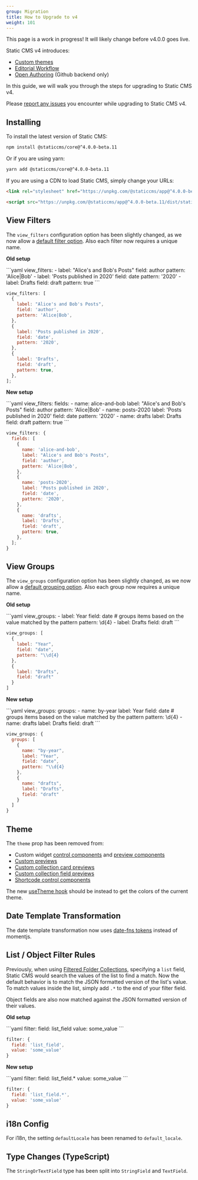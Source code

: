 ```yaml
---
group: Migration
title: How to Upgrade to v4
weight: 101
---
```


<Alert severity="warning">
  This page is a work in progress! It will likely change before v4.0.0 goes live.
</Alert>

Static CMS v4 introduces:

- [Custom themes](/docs/custom-theme)
- [Editorial Workflow](/docs/editorial-workflow) <BetaImage />
- [Open Authoring](/docs/open-authoring) (Github backend only) <BetaImage />

In this guide, we will walk you through the steps for upgrading to Static CMS v4.

Please [report any issues](https://github.com/StaticJsCMS/static-cms/issues/new) you encounter while upgrading to Static CMS v4.

## Installing

To install the latest version of Static CMS:

```bash
npm install @staticcms/core@^4.0.0-beta.11
```

Or if you are using yarn:

```bash
yarn add @staticcms/core@^4.0.0-beta.11
```

If you are using a CDN to load Static CMS, simply change your URLs:

```html
<link rel="stylesheet" href="https://unpkg.com/@staticcms/app@^4.0.0-beta.11/dist/main.css" />
```

```html
<script src="https://unpkg.com/@staticcms/app@^4.0.0-beta.11/dist/static-cms-app.js"></script>
```

## View Filters

The `view_filters` configuration option has been slightly changed, as we now allow a [default filter option](/docs/collection-overview#view-filters). Also each filter now requires a unique name.

**Old setup**

<CodeTabs>
```yaml
view_filters:
  - label: "Alice's and Bob's Posts"
    field: author
    pattern: 'Alice|Bob'
  - label: 'Posts published in 2020'
    field: date
    pattern: '2020'
  - label: Drafts
    field: draft
    pattern: true
```

```js
view_filters: [
  {
    label: "Alice's and Bob's Posts",
    field: 'author',
    pattern: 'Alice|Bob',
  },
  {
    label: 'Posts published in 2020',
    field: 'date',
    pattern: '2020',
  },
  {
    label: 'Drafts',
    field: 'draft',
    pattern: true,
  },
];
```

</CodeTabs>

**New setup**

<CodeTabs>
```yaml
view_filters:
  fields:
    - name: alice-and-bob
      label: "Alice's and Bob's Posts"
      field: author
      pattern: 'Alice|Bob'
    - name: posts-2020
      label: 'Posts published in 2020'
      field: date
      pattern: '2020'
    - name: drafts
      label: Drafts
      field: draft
      pattern: true
```

```js
view_filters: {
  fields: [
    {
      name: 'alice-and-bob',
      label: "Alice's and Bob's Posts",
      field: 'author',
      pattern: 'Alice|Bob',
    },
    {
      name: 'posts-2020',
      label: 'Posts published in 2020',
      field: 'date',
      pattern: '2020',
    },
    {
      name: 'drafts',
      label: 'Drafts',
      field: 'draft',
      pattern: true,
    },
  ];
}
```

</CodeTabs>

## View Groups

The `view_groups` configuration option has been slightly changed, as we now allow a [default grouping option](/docs/collection-overview#view-groups). Also each group now requires a unique name.

**Old setup**

<CodeTabs>
```yaml
view_groups:
  - label: Year
    field: date
    # groups items based on the value matched by the pattern
    pattern: \d{4}
  - label: Drafts
    field: draft
```

```js
view_groups: [
  {
    label: "Year",
    field: "date",
    pattern: "\\d{4}
  },
  {
    label: "Drafts",
    field: "draft"
  }
]
```

</CodeTabs>

**New setup**

<CodeTabs>
```yaml
view_groups:
  groups:
    - name: by-year
      label: Year
      field: date
      # groups items based on the value matched by the pattern
      pattern: \d{4}
    - name: drafts
      label: Drafts
      field: draft
```

```js
view_groups: {
  groups: [
    {
      name: "by-year",
      label: "Year",
      field: "date",
      pattern: "\\d{4}
    },
    {
      name: "drafts",
      label: "Drafts",
      field: "draft"
    }
  ]
}
```

</CodeTabs>

## Theme

The `theme` prop has been removed from:

- Custom widget [control components](/docs/custom-widgets#control-component) and [preview components](/docs/custom-widgets#preview-component)
- [Custom previews](/docs/custom-previews#editor-preview)
- [Custom collection card previews](/docs/custom-previews#collection-card-preview)
- [Custom collection field previews](/docs/custom-previews#collection-field-preview)
- [Shortcode control components](/docs/widget-markdown#shortcodes)

The new [useTheme hook](/docs/custom-theme#usetheme-hook) should be instead to get the colors of the current theme.

## Date Template Transformation

The date template transformation now uses [date-fns tokens](https://date-fns.org/docs/format) instead of momentjs.

## List / Object Filter Rules

Previously, when using [Filtered Folder Collections](/docs/collection-types#filtered-folder-collections), specifying a `list` field, Static CMS would search the values of the list to find a match. Now the default behavior is to match the JSON formatted version of the list's value. To match values inside the list, simply add `.*` to the end of your filter field.

Object fields are also now matched against the JSON formatted version of their values.

**Old setup**

<CodeTabs>
```yaml
filter:
  field: list_field
  value: some_value
```

```js
filter: {
  field: 'list_field',
  value: 'some_value'
}
```

</CodeTabs>

**New setup**

<CodeTabs>
```yaml
filter:
  field: list_field.*
  value: some_value
```

```js
filter: {
  field: 'list_field.*',
  value: 'some_value'
}
```

</CodeTabs>

## i18n Config

For i18n, the setting `defaultLocale` has been renamed to `default_locale`.

## Type Changes (TypeScript)

The `StringOrTextField` type has been split into `StringField` and `TextField`.
